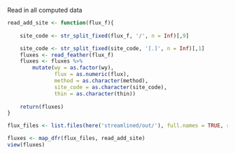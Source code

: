 
Read in all computed data
```r
read_add_site <- function(flux_f){
    
    site_code <- str_split_fixed(flux_f, '/', n = Inf)[,9]

    site_code <- str_split_fixed(site_code, '[.]', n = Inf)[,1]
    fluxes <- read_feather(flux_f) 
    fluxes <- fluxes %>%
        mutate(wy = as.factor(wy),
               flux = as.numeric(flux),
               method = as.character(method),
               site_code = as.character(site_code),
               thin = as.character(thin))
    
    return(fluxes)
}

flux_files <- list.files(here('streamlined/out/'), full.names = TRUE, recursive = T)

fluxes <- map_dfr(flux_files, read_add_site)
view(fluxes)
```

